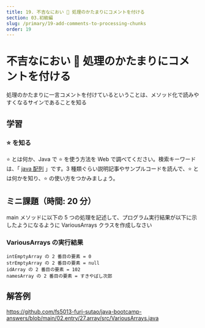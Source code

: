 ```yaml
---
title: 19. 不吉なにおい 🐽 処理のかたまりにコメントを付ける
section: 03.初級編
slug: /primary/19-add-comments-to-processing-chunks
order: 19
---
```


# 不吉なにおい 🐽 処理のかたまりにコメントを付ける

<p class="goal">
  処理のかたまりに一言コメントを付けているということは、メソッド化で読みやすくなるサインであることを知る
</p>

## 学習

### ⭐ を知る

⭐ とは何か、Java で ⭐ を使う方法を Web で調べてください。検索キーワードは、「 [java 配列](https://www.google.com/search?q=java+配列) 」です。3 種類ぐらい説明記事やサンプルコードを読んで、⭐ とは何かを知り、⭐ の使い方をつかみましょう。

## ミニ課題（時間: 20 分）

main メソッドに以下の 5 つの処理を記述して、プログラム実行結果が以下に示したようになるように VariousArrays クラスを作成しなさい



### VariousArrays の実行結果

```
intEmptyArray の 2 番目の要素 = 0
strEmptyArray の 2 番目の要素 = null
idArray の 2 番目の要素 = 102
namesArray の 2 番目の要素 = すきやばし次郎
```

## 解答例

https://github.com/fs5013-furi-sutao/java-bootcamp-answers/blob/main/02.entry/27.array/src/VariousArrays.java
